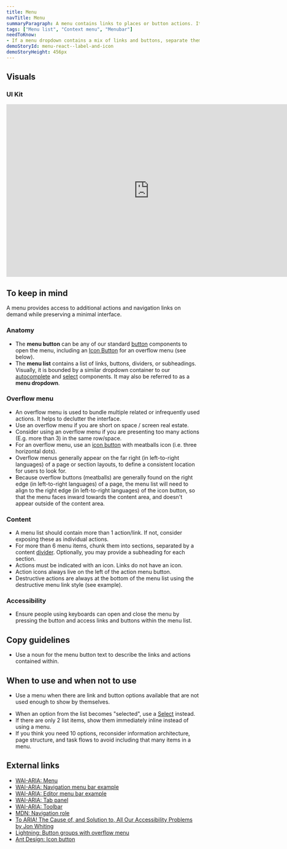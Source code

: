 ```yaml
---
title: Menu
navTitle: Menu
summaryParagraph: A menu contains links to places or button actions. It does NOT show a selected item at all and the menu button text never changes.
tags: ["Menu list", "Context menu", "Menubar"]
needToKnow:
- If a menu dropdown contains a mix of links and buttons, separate them with a content divider with links at the top and buttons at the bottom.
demoStoryId: menu-react--label-and-icon
demoStoryHeight: 456px
---
```



## Visuals

### UI Kit

<iframe style="border: none;" width="744" height="450" src="https://www.figma.com/embed?embed_host=share&url=https%3A%2F%2Fwww.figma.com%2Ffile%2Fe3TyAOZKfLg9cA01Iy1Mgm%2FKaizen-Site-embed%3Fnode-id%3D34373%253A45952&chrome=DOCUMENTATION" allowfullscreen></iframe>

## To keep in mind

A menu provides access to additional actions and navigation links on demand while preserving a minimal interface.

### Anatomy

* The **menu button** can be any of our standard [button](/components/button) components to open the menu, including an [Icon Button](/components/icon-button/) for an overflow menu (see below).
* The **menu list** contains a list of links, buttons, dividers, or subheadings. Visually, it is bounded by a similar dropdown container to our [autocomplete](/components/autocomplete) and [select](/components/select) components. It may also be referred to as a **menu dropdown**.


### Overflow menu

* An overflow menu is used to bundle multiple related or infrequently used actions. It helps to declutter the interface. 
* Use an overflow menu if you are short on space / screen real estate.
* Consider using an overflow menu if you are presenting too many actions (E.g. more than 3) in the same row/space.
* For an overflow menu, use an [icon button](/components/icon-button) with meatballs icon (i.e. three horizontal dots). 
* Overflow menus generally appear on the far right (in left-to-right languages) of a page or section layouts, to define a consistent location for users to look for.
* Because overflow buttons (meatballs) are generally found on the right edge (in left-to-right languages) of a page, the menu list will need to align to the right edge (in left-to-right languages) of the icon button, so that the menu faces inward towards the content area, and doesn't appear outside of the content area.

### Content

* A menu list should contain more than 1 action/link. If not, consider exposing these as individual actions.
* For more than 6 menu items, chunk them into sections, separated by a content [divider](/components/divider). Optionally, you may provide a subheading for each section.
* Actions must be indicated with an icon. Links do not have an icon.
* Action icons always live on the left of the action menu button. 
* Destructive actions are always at the bottom of the menu list using the destructive menu link style (see example).


### Accessibility

* Ensure people using keyboards can open and close the menu by pressing the button and access links and buttons within the menu list.

## Copy guidelines

* Use a noun for the menu button text to describe the links and actions contained within.

## When to use and when not to use

<WhenToUseAndWhenNotToUse>
<WhenToUse>

* Use a menu when there are link and button options available that are not used enough to show by themselves.

</WhenToUse>
<WhenNotToUse>

* When an option from the list becomes "selected", use a [Select](/components/select) instead.
* If there are only 2 list items, show them immediately inline instead of using a menu.
* If you think you need 10 options, reconsider information architecture, page structure, and task flows to avoid including that many items in a menu.

</WhenNotToUse>
</WhenToUseAndWhenNotToUse>

## External links

- [WAI-ARIA: Menu](https://www.w3.org/TR/wai-aria-1.1/#menu)
- [WAI-ARIA: Navigation menu bar example](https://www.w3.org/TR/wai-aria-practices-1.1/examples/menubar/menubar-1/menubar-1.html)
- [WAI-ARIA: Editor menu bar example](https://www.w3.org/TR/wai-aria-practices-1.1/examples/menubar/menubar-2/menubar-2.html)
- [WAI-ARIA: Tab panel](https://www.w3.org/TR/wai-aria-practices-1.1/#tabpanel)
- [WAI-ARIA: Toolbar](https://www.w3.org/TR/wai-aria-1.1/#toolbar)
- [MDN: Navigation role](https://developer.mozilla.org/en-US/docs/Web/Accessibility/ARIA/Roles/Navigation_Role)
- [To ARIA! The Cause of, and Solution to, All Our Accessibility Problems by Jon Whiting](https://webaim.org/blog/aria-cause-solution/)
- [Lightning: Button groups with overflow menu](https://www.lightningdesignsystem.com/components/button-groups/#With-Overflow-Menu)
- [Ant Design: Icon button](https://ant.design/docs/spec/buttons#%E2%91%A3-Icon-Button)

